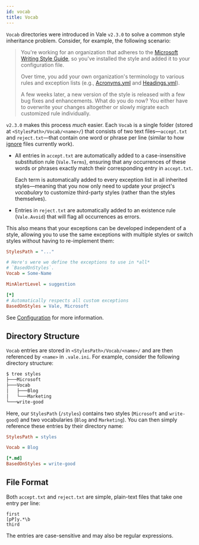 ```yaml
---
id: vocab
title: Vocab
---
```


`Vocab` directories were introduced in Vale `v2.3.0` to solve a common style
inheritance problem. Consider, for example, the following scenario:

> You're working for an organization that adheres to the
> [Microsoft Writing Style Guide](https://github.com/errata-ai/Microsoft), so
> you've installed the style and added it to your configuration file.
>
> Over time, you add your own organization's terminology to various rules and
> exception lists (e.g.,
> [Acronyms.yml](https://github.com/errata-ai/Microsoft/blob/master/Microsoft/Acronyms.yml)
> and
> [Headings.yml](https://github.com/errata-ai/Microsoft/blob/master/Microsoft/Headings.yml)).
>
> A few weeks later, a new version of the style is released with a few bug fixes and
> enhancements. What do you do now? You either have to overwrite your changes altogether
> or slowly migrate each customized rule individually.

`v2.3.0` makes this process *much* easier. Each `Vocab` is a single folder
(stored at `<StylesPath>/Vocab/<name>/`) that consists of two text
files&mdash;`accept.txt` and `reject.txt`&mdash;that contain one word or phrase
per line (similar to how
[ignore](https://errata-ai.github.io/vale/styles/#spelling) files currently
work).

* All entries in `accept.txt` are automatically added to a case-insensitive
  substitution rule (`Vale.Terms`), ensuring that any occurrences of these
  words or phrases exactly match their corresponding entry in `accept.txt`.

  Each term is automatically added to every exception list in all inherited
  styles&mdash;meaning that you now only need to update your project's
  *vocabulary* to customize third-party styles (rather than the styles
  themselves).

* Entries in `reject.txt` are automatically added to an existence rule
  (`Vale.Avoid`) that will flag all occurrences as errors.

This also means that your exceptions can be developed independent of a style,
allowing you to use the same exceptions with multiple styles or switch styles
without having to re-implement them:

```ini
StylesPath = "..."

# Here's were we define the exceptions to use in *all*
# `BasedOnStyles`.
Vocab = Some-Name

MinAlertLevel = suggestion

[*]
# Automatically respects all custom exceptions
BasedOnStyles = Vale, Microsoft
```

See [Configuration](/vale/config) for more information.

## Directory Structure

`Vocab` entries are stored in `<StylesPath>/Vocab/<name>/` and are then
referenced by `<name>` in `.vale.ini`. For example, consider the following
directory structure:

```bash
$ tree styles
├───Microsoft
├───Vocab
│   ├───Blog
│   └───Marketing
└───write-good
```

Here, our `StylesPath` (`/styles`) contains two styles (`Microsoft` and
`write-good`) and two vocabularies (`Blog` and `Marketing`). You can then
simply reference these entries by their directory name:

```ini title=".vale.ini"
StylesPath = styles

Vocab = Blog

[*.md]
BasedOnStyles = write-good
```

## File Format

Both `accept.txt` and `reject.txt` are simple, plain-text files that take one
entry per line:

```text
first
[pP]y.*\b
third
```

The entries are case-sensitive and may also be regular expressions.
